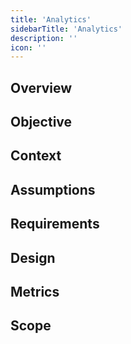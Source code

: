 ```yaml
---
title: 'Analytics'
sidebarTitle: 'Analytics'
description: ''
icon: ''
---
```


## Overview

## Objective

## Context

## Assumptions

## Requirements

## Design

## Metrics

## Scope